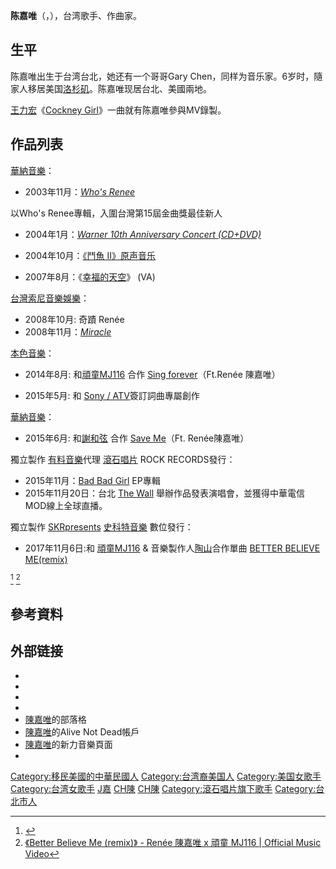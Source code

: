 {{blpsources|time=2018-07-31T03:02:57+00:00}}
{{external links|time=2018-07-31T03:02:57+00:00}}
{{艺人
| 姓名                    = Renée 陳嘉唯
| 类型                    = 女歌手
| 图片                    = Renee_Chen.JPG
| 图片简介                = 
| 國籍                    = {{ROC}}<br>{{USA}}
| 职业                    = 歌手、作曲家
| 音乐类型                = [[Pop_(音乐类型)|Pop]]、[[嘻哈音乐|嘻哈音乐]]、[[灵魂音乐|灵魂音乐]]、[[R&B|R&B]] 
| 演奏乐器                = 钢琴、大提琴、吉他、架子鼓
| 唱片公司                = [[華納唱片_(台灣)|華納音樂]] <small> (2003–2005)</small> <br> [[台灣索尼音樂娛樂|台灣索尼音樂娛樂]]<small> (2008–2012)</small> <br> 陶山音樂<small> (2015–)</small><ref>[http://www.skrpresents.com/renee-chen-385152202521807.html RENEE CHEN 陳嘉唯 - SKR PRESENTS 陶山音樂]</ref>
| 活跃年代                = 2003年至今
| 出生日期 = {{birth date and age|1985|7|2}}
| 出生地点 = {{ROC|台北市}}
}}

'''陈嘉唯'''（{{lang-en|Renée Chen}}，{{bd|1985年|7月2日||}}），台湾歌手、作曲家。

==生平==
陈嘉唯出生于台湾台北，她还有一个哥哥Gary Chen，同样为音乐家。6岁时，隨家人移居美国[[洛杉矶|洛杉矶]]。陈嘉唯现居台北、美國兩地。

[[王力宏|王力宏]]《[[Cockney_Girl|Cockney Girl]]》一曲就有陈嘉唯參與MV錄製。

==作品列表==
[[華納音樂|華納音樂]]：
* 2003年11月：''[https://web.archive.org/web/20090604044940/http://www.kkbox.com.tw/funky/web_info/gW3g4Vz6ufu84Pu0FBef008l.html Who's Renee]''
以Who's Renee專輯，入圍台灣第15屆金曲獎最佳新人

* 2004年1月：''[http://www.yesasia.com/us/warner-10th-anniversary-concert-cd-dvd/1003070983-0-0-0-en/info.html Warner 10th Anniversary Concert (CD+DVD)]''

* 2004年10月：[http://www.yesasia.com/us/dou-yuii-dian-shi-xiao-shuo/1003852291-0-0-0-en/info.html 《鬥魚 II》原声音乐]

* 2007年8月：《[http://www.yesasia.com/us/xing-fu-de-tian-kong-2-wo-hen-xiang-ni/1004981424-0-0-0-en/info.html 幸福的天空]》 (VA)

[[台灣索尼音樂娛樂|台灣索尼音樂娛樂]]：
* 2008年10月: 奇蹟 Renée
* 2008年11月：''[https://web.archive.org/web/20081203063547/http://www.sonymusic.com.tw/album_info.php?al_prodno=88697428422 Miracle]''

[[本色音樂|本色音樂]]：
* 2014年8月:  和[[頑童MJ116|頑童MJ116]] 合作 [[Sing_forever|Sing forever]]（Ft.Renée 陳嘉唯）

* 2015年5月:  和 [[Sony_/_ATV|Sony / ATV]]簽訂詞曲專屬創作

[[華納音樂|華納音樂]]：
* 2015年6月:  和[[謝和弦|謝和弦]] 合作 [[Save_Me|Save Me]]（Ft. Renée陳嘉唯）

獨立製作 [[有料音樂|有料音樂]]代理 [[滾石唱片|滾石唱片]] ROCK RECORDS發行：
* 2015年11月：[[Bad_Bad_Girl|Bad Bad Girl]] EP專輯 
* 2015年11月20日：台北 [[The_Wall|The Wall]] 舉辦作品發表演唱會，並獲得中華電信MOD線上全球直播。

獨立製作 [[SKRpresents|SKRpresents]] [[史科特音樂|史科特音樂]] 數位發行：
*2017年11月6日:和 [[頑童MJ116|頑童MJ116]] & 音樂製作人[[陶山|陶山]]合作單曲 [[BETTER_BELIEVE_ME(remix)|BETTER BELIEVE ME(remix)]]
<ref>{{Cite web |url=http://tube.chinatimes.com/20171108004509-261406 |title=紀念Renee和頑童超過10年的友誼，陳嘉唯X頑童《Better Believe Me》從「心」發行 |access-date=2017-11-16 |archive-url=https://web.archive.org/web/20171116132712/http://tube.chinatimes.com/20171108004509-261406 |archive-date=2017-11-16 |dead-url=yes }}</ref>
<ref>[https://www.youtube.com/watch?v=t6C_KU9CRlg 《Better Believe Me (remix)》 - Renée 陳嘉唯 x 頑童 MJ116 | Official Music Video]</ref>

==參考資料==
{{reflist}}

==外部链接==
* {{FaceBook}}
* {{Twitter}}
* {{Weibo|reneetakeover}}
* {{Instagram|reneetakeover}}
* [http://reneetakeover.pixnet.net/blog 陳嘉唯]的部落格
* [http://www.alivenotdead.com/ReneeTakeOver 陳嘉唯]的Alive Not Dead帳戶
* [https://web.archive.org/web/20081203063547/http://www.sonymusic.com.tw/album_info.php?al_prodno=88697428422 陳嘉唯]的新力音樂頁面
* {{YouTube|u=ReneeTakeOver|{{PAGENAMEBASE}}}}

{{reflist}}

[[Category:移民美國的中華民國人|Category:移民美國的中華民國人]]
[[Category:台湾裔美国人|Category:台湾裔美国人]]
[[Category:美国女歌手|Category:美国女歌手]]
[[Category:台湾女歌手|Category:台湾女歌手]]
[[Category:陳姓|J嘉]]
[[Category:華語流行音樂歌手|CH陳]]
[[Category:金曲超級星|CH陳]]
[[Category:滾石唱片旗下歌手|Category:滾石唱片旗下歌手]]
[[Category:台北市人|Category:台北市人]]